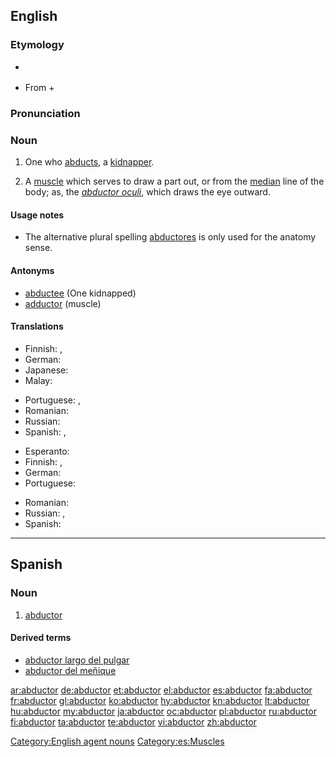 ==English==

===Etymology===
* {{sense|anatomy}} {{suffix|abduct|or}}
* {{sense|to kidnap}} From {{etyl|NL.}} {{term|abductus|lang=la}} + {{term|-or|lang=la}}

===Pronunciation===
{{a|US}} {{IPA|/æb.ˈdʌk.tɚ/|/æb.ˈdʌk.tə/|/æb.ˈdʌk.tɔɹ/}}

===Noun===
{{en-noun|pl=abductors|pl2=abductores}}

# One who [[abduct|abducts]], a [[kidnapper]].
# {{anatomy}} A [[muscle]] which serves to draw a part out, or from the [[median]] line of the body; as, the ''[[abductor oculi]]'', which draws the eye outward.

====Usage notes====
* {{sense|anatomy|sometimes}} The alternative plural spelling [[abductores]] is only used for the anatomy sense.

====Antonyms====
* [[abductee]] (One kidnapped)
* [[adductor]] (muscle)

====Translations====
{{trans-top|kidnapper}}
* Finnish: {{t-|fi|ihmisryöstäjä}}, {{t+|fi|kidnappaaja}}
* German: {{t-|de|Entführer|m}}
* Japanese: {{t-|ja|誘拐犯|tr=yūkaihan|sc=Jpan}}
* Malay: {{t-|ms|penculik}}
{{trans-mid}}
* Portuguese: {{t-|pt|raptor|m}}, {{t-|pt|sequestrador|m}}
* Romanian: {{t-|ro|răpitor|m}}
* Russian: {{t+|ru|похититель|m|tr=poxitít'el'}}
* Spanish: {{t-|es|raptor|m}}, {{t+|es|secuestrador|m}}
{{trans-bottom}}

{{trans-top|muscle}}
* Esperanto: {{t-|eo|abduktoro|xs=Esperanto}}
* Finnish: {{t-|fi|loitontajalihas}}, {{t+|fi|abduktori}}
* German: {{t+|de|Abduktor|m}}
* Portuguese: {{t-|pt|abdutor|m}}
{{trans-mid}}
* Romanian: {{t-|ro|mușchi abductor}}
* Russian: {{t+|ru|абдуктор|m|tr=abdúktor}}, {{t-|ru|отводящая мышца|f|tr=otvod'áš'aja mýšca}}
* Spanish: {{t+|es|abductor|m}}
{{trans-bottom}}

{{checktrans-top}}
{{trans-bottom}}

[[Category:English agent nouns]]

----

==Spanish==

===Noun===
{{es-noun|m|pl=abductores}}

# {{anatomy|lang=es}} [[#English|abductor]]

====Derived terms====
* [[abductor largo del pulgar]]
* [[abductor del meñique]]

[[Category:es:Muscles]]

[[ar:abductor]]
[[de:abductor]]
[[et:abductor]]
[[el:abductor]]
[[es:abductor]]
[[fa:abductor]]
[[fr:abductor]]
[[gl:abductor]]
[[ko:abductor]]
[[hy:abductor]]
[[kn:abductor]]
[[lt:abductor]]
[[hu:abductor]]
[[my:abductor]]
[[ja:abductor]]
[[oc:abductor]]
[[pl:abductor]]
[[ru:abductor]]
[[fi:abductor]]
[[ta:abductor]]
[[te:abductor]]
[[vi:abductor]]
[[zh:abductor]]